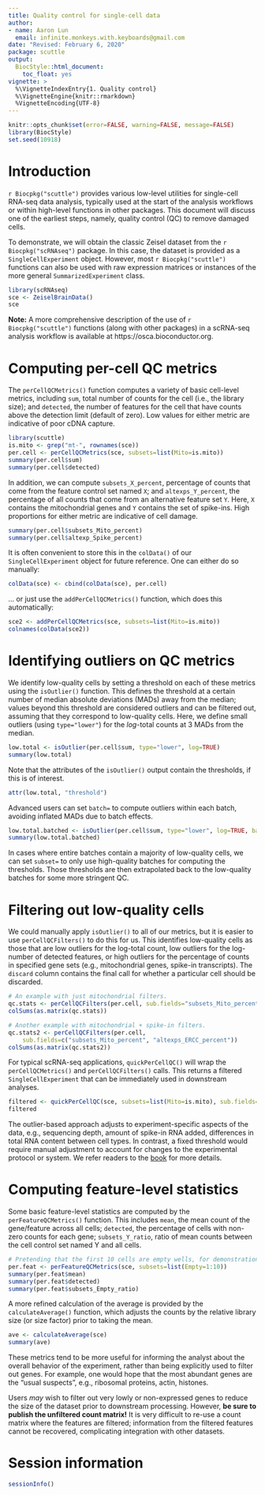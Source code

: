```yaml
---
title: Quality control for single-cell data 
author:
- name: Aaron Lun
  email: infinite.monkeys.with.keyboards@gmail.com
date: "Revised: February 6, 2020"
package: scuttle 
output:
  BiocStyle::html_document:
    toc_float: yes
vignette: >
  %\VignetteIndexEntry{1. Quality control}
  %\VignetteEngine{knitr::rmarkdown}
  %VignetteEncoding{UTF-8}
---
```


```r
knitr::opts_chunk$set(error=FALSE, warning=FALSE, message=FALSE)
library(BiocStyle)
set.seed(10918)
```

# Introduction

`r Biocpkg("scuttle")` provides various low-level utilities for single-cell RNA-seq data analysis,
typically used at the start of the analysis workflows or within high-level functions in other packages.
This document will discuss one of the earliest steps, namely, quality control (QC) to remove damaged cells.

To demonstrate, we will obtain the classic Zeisel dataset from the `r Biocpkg("scRNAseq")` package.
In this case, the dataset is provided as a `SingleCellExperiment` object.
However, most `r Biocpkg("scuttle")` functions can also be used with raw expression matrices 
or instances of the more general `SummarizedExperiment` class.

```r
library(scRNAseq)
sce <- ZeiselBrainData()
sce
```

**Note:** A more comprehensive description of the use of `r Biocpkg("scuttle")` functions
(along with other packages) in a scRNA-seq analysis workflow is available at https://osca.bioconductor.org.

# Computing per-cell QC metrics

The `perCellQCMetrics()` function computes a variety of basic cell-level metrics,
including `sum`, total number of counts for the cell (i.e., the library size);
and `detected`, the number of features for the cell that have counts above the detection limit (default of zero).
Low values for either metric are indicative of poor cDNA capture.

```r
library(scuttle)
is.mito <- grep("mt-", rownames(sce))
per.cell <- perCellQCMetrics(sce, subsets=list(Mito=is.mito))
summary(per.cell$sum)
summary(per.cell$detected)
```

In addition, we can compute `subsets_X_percent`, percentage of counts that come from the feature control set named `X`;
and `altexps_Y_percent`, the percentage of all counts that come from an alternative feature set `Y`.
Here, `X` contains the mitochondrial genes and `Y` contains the set of spike-ins.
High proportions for either metric are indicative of cell damage.

```r
summary(per.cell$subsets_Mito_percent)
summary(per.cell$altexp_Spike_percent)
```

It is often convenient to store this in the `colData()` of our `SingleCellExperiment` object for future reference.
One can either do so manually:

```r
colData(sce) <- cbind(colData(sce), per.cell)
```

... or just use the `addPerCellQCMetrics()` function, which does this automatically:

```r
sce2 <- addPerCellQCMetrics(sce, subsets=list(Mito=is.mito))
colnames(colData(sce2))
```

# Identifying outliers on QC metrics

We identify low-quality cells by setting a threshold on each of these metrics using the `isOutlier()` function.
This defines the threshold at a certain number of median absolute deviations (MADs) away from the median;
values beyond this threshold are considered outliers and can be filtered out, assuming that they correspond to low-quality cells.
Here, we define small outliers (using `type="lower"`) for the _log_-total counts at 3 MADs from the median.

```r
low.total <- isOutlier(per.cell$sum, type="lower", log=TRUE)
summary(low.total)
```

Note that the attributes of the `isOutlier()` output contain the thresholds, if this is of interest.

```r
attr(low.total, "threshold")
```

Advanced users can set `batch=` to compute outliers within each batch, avoiding inflated MADs due to batch effects.

```r
low.total.batched <- isOutlier(per.cell$sum, type="lower", log=TRUE, batch=sce$tissue)
summary(low.total.batched)
```

In cases where entire batches contain a majority of low-quality cells, we can set `subset=` to only use high-quality batches for computing the thresholds.
Those thresholds are then extrapolated back to the low-quality batches for some more stringent QC.

# Filtering out low-quality cells

We could manually apply `isOutlier()` to all of our metrics, but it is easier to use `perCellQCFilters()` to do this for us.
This identifies low-quality cells as those that are low outliers for the log-total count, low outliers for the log-number of detected features,
or high outliers for the percentage of counts in specified gene sets (e.g., mitochondrial genes, spike-in transcripts).
The `discard` column contains the final call for whether a particular cell should be discarded.

```r
# An example with just mitochondrial filters.
qc.stats <- perCellQCFilters(per.cell, sub.fields="subsets_Mito_percent") 
colSums(as.matrix(qc.stats))

# Another example with mitochondrial + spike-in filters.
qc.stats2 <- perCellQCFilters(per.cell, 
    sub.fields=c("subsets_Mito_percent", "altexps_ERCC_percent")) 
colSums(as.matrix(qc.stats2))
```

For typical scRNA-seq applications, `quickPerCellQC()` will wrap the `perCellQCMetrics()` and `perCellQCFilters()` calls.
This returns a filtered `SingleCellExperiment` that can be immediately used in downstream analyses.

```r
filtered <- quickPerCellQC(sce, subsets=list(Mito=is.mito), sub.fields="subsets_Mito_percent")
filtered
```

The outlier-based approach adjusts to experiment-specific aspects of the data, e.g., sequencing depth, amount of spike-in RNA added, differences in total RNA content between cell types.
In contrast, a fixed threshold would require manual adjustment to account for changes to the experimental protocol or system.
We refer readers to the [book](https://osca.bioconductor.org/quality-control.html) for more details.

# Computing feature-level statistics

Some basic feature-level statistics are computed by the `perFeatureQCMetrics()` function.
This includes `mean`, the mean count of the gene/feature across all cells;
`detected`, the percentage of cells with non-zero counts for each gene;
`subsets_Y_ratio`, ratio of mean counts between the cell control set named Y and all cells.

```r
# Pretending that the first 10 cells are empty wells, for demonstration.
per.feat <- perFeatureQCMetrics(sce, subsets=list(Empty=1:10))
summary(per.feat$mean)
summary(per.feat$detected)
summary(per.feat$subsets_Empty_ratio)
```

A more refined calculation of the average is provided by the `calculateAverage()` function, 
which adjusts the counts by the relative library size (or size factor) prior to taking the mean.

```r
ave <- calculateAverage(sce)
summary(ave)
```

These metrics tend to be more useful for informing the analyst about the overall behavior of the experiment,
rather than being explicitly used to filter out genes.
For example, one would hope that the most abundant genes are the "usual suspects", e.g., ribosomal proteins, actin, histones.

Users _may_ wish to filter out very lowly or non-expressed genes to reduce the size of the dataset prior to downstream processing.
However, **be sure to publish the unfiltered count matrix!**
It is very difficult to re-use a count matrix where the features are filtered;
information from the filtered features cannot be recovered, complicating integration with other datasets.

# Session information {-}

```r
sessionInfo()
```

